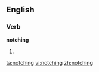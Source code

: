 ==English==

===Verb===
'''notching'''

# {{present participle of|[[notch]]}}

[[ta:notching]]
[[vi:notching]]
[[zh:notching]]